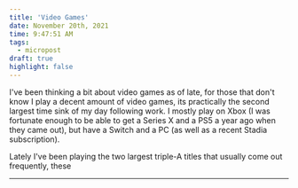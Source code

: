 ```yaml
---
title: 'Video Games'
date: November 20th, 2021
time: 9:47:51 AM
tags:
  - micropost
draft: true
highlight: false
---
```


I've been thinking a bit about video games as of late, for those that don't know
I play a decent amount of video games, its practically the second largest time
sink of my day following work. I mostly play on Xbox (I was fortunate enough to
be able to get a Series X and a PS5 a year ago when they came out), but have a
Switch and a PC (as well as a recent Stadia subscription).

Lately I've been playing the two largest triple-A titles that usually come out
frequently, these

<Spacer />

---

<Spacer />

